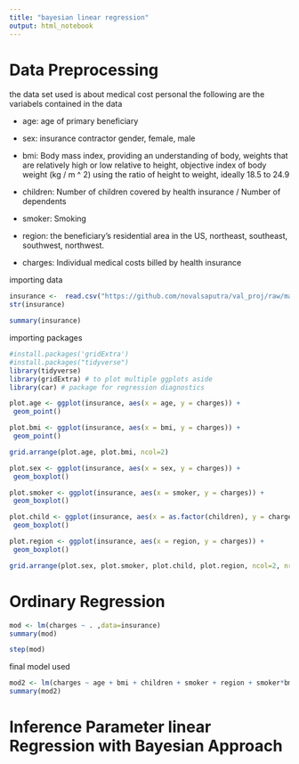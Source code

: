 ```yaml
---
title: "bayesian linear regression"
output: html_notebook
---
```


# Data Preprocessing
the data set used is about medical cost personal
the following are the variabels contained in the data

* age: age of primary beneficiary

* sex: insurance contractor gender, female, male

* bmi: Body mass index, providing an understanding of body, weights that are relatively high or low relative to height, objective index of body weight (kg / m ^ 2) using the ratio of height to weight, ideally 18.5 to 24.9

* children: Number of children covered by health insurance / Number of dependents

* smoker: Smoking

* region: the beneficiary's residential area in the US, northeast, southeast, southwest, northwest.

* charges: Individual medical costs billed by health insurance

importing data
```r
insurance <-  read.csv("https://github.com/novalsaputra/val_proj/raw/master/bayesian-linear-regression-in-r/data/insurance.csv",head=TRUE)
str(insurance)
```
```r
summary(insurance)
```


importing packages 
```r
#install.packages('gridExtra')
#install.packages("tidyverse")
library(tidyverse)
library(gridExtra) # to plot multiple ggplots aside
library(car) # package for regression diagnostics
```

```r
plot.age <- ggplot(insurance, aes(x = age, y = charges)) +
 geom_point()

plot.bmi <- ggplot(insurance, aes(x = bmi, y = charges)) +
 geom_point()

grid.arrange(plot.age, plot.bmi, ncol=2)
```

```r
plot.sex <- ggplot(insurance, aes(x = sex, y = charges)) +
 geom_boxplot()

plot.smoker <- ggplot(insurance, aes(x = smoker, y = charges)) +
 geom_boxplot()

plot.child <- ggplot(insurance, aes(x = as.factor(children), y = charges)) +
 geom_boxplot()

plot.region <- ggplot(insurance, aes(x = region, y = charges)) +
 geom_boxplot()

grid.arrange(plot.sex, plot.smoker, plot.child, plot.region, ncol=2, nrow=2)

```


# Ordinary Regression

```r
mod <- lm(charges ~ . ,data=insurance)
summary(mod)
```

```r
step(mod)
```

final model used
```r
mod2 <- lm(charges ~ age + bmi + children + smoker + region + smoker*bmi)
summary(mod2)
```

# Inference Parameter linear Regression with Bayesian Approach

